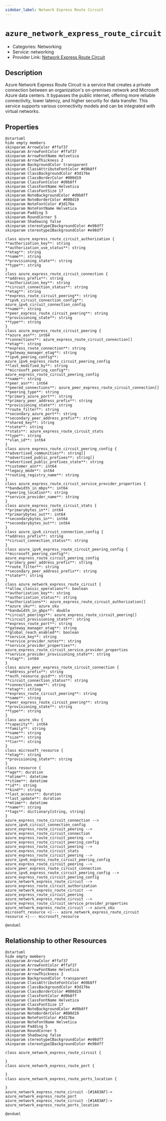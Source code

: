 ```yaml
---
sidebar_label: Network Express Route Circuit
---
```


# `azure_network_express_route_circuit`

- Categories: Networking
- Service: networking
- Provider Link: [Network Express Route Circuit](https://learn.microsoft.com/en-us/azure/expressroute/expressroute-circuit-peerings)

## Description
Azure Network Express Route Circuit is a service that creates a private connection between an organization's on-premises network and Microsoft Azure data centers. It bypasses the public internet, offering more reliable connectivity, lower latency, and higher security for data transfer. This service supports various connectivity models and can be integrated with virtual networks.

## Properties
<ZoomPanPinch>

```kroki imgType="plantuml" imgAlt="Diagram of Network Express Route Circuit data model"
@startuml
hide empty members
skinparam ArrowColor #ffaf37
skinparam ArrowFontColor #ffaf37
skinparam ArrowFontName Helvetica
skinparam ArrowThickness 2
skinparam BackgroundColor transparent
skinparam ClassAttributeFontColor #d9b8ff
skinparam ClassBackgroundColor #3d176e
skinparam ClassBorderColor #000d19
skinparam ClassFontColor #d9b8ff
skinparam ClassFontName Helvetica
skinparam ClassFontSize 17
skinparam NoteBackgroundColor #d9b8ff
skinparam NoteBorderColor #000d19
skinparam NoteFontColor #3d176e
skinparam NoteFontName Helvetica
skinparam Padding 5
skinparam RoundCorner 5
skinparam Shadowing false
skinparam stereotypeCBackgroundColor #e98df7
skinparam stereotypeIBackgroundColor #e98df7

class azure_express_route_circuit_authorization {
**authorization_key**: string
**authorization_use_status**: string
**etag**: string
**name**: string
**provisioning_state**: string
**type**: string
}
class azure_express_route_circuit_connection {
**address_prefix**: string
**authorization_key**: string
**circuit_connection_status**: string
**etag**: string
**express_route_circuit_peering**: string
**ipv6_circuit_connection_config**: azure_ipv6_circuit_connection_config
**name**: string
**peer_express_route_circuit_peering**: string
**provisioning_state**: string
**type**: string
}
class azure_express_route_circuit_peering {
**azure_asn**: int64
**connections**: azure_express_route_circuit_connection[]
**etag**: string
**express_route_connection**: string
**gateway_manager_etag**: string
**ipv6_peering_config**: azure_ipv6_express_route_circuit_peering_config
**last_modified_by**: string
**microsoft_peering_config**: azure_express_route_circuit_peering_config
**name**: string
**peer_asn**: int64
**peered_connections**: azure_peer_express_route_circuit_connection[]
**peering_type**: string
**primary_azure_port**: string
**primary_peer_address_prefix**: string
**provisioning_state**: string
**route_filter**: string
**secondary_azure_port**: string
**secondary_peer_address_prefix**: string
**shared_key**: string
**state**: string
**stats**: azure_express_route_circuit_stats
**type**: string
**vlan_id**: int64
}
class azure_express_route_circuit_peering_config {
**advertised_communities**: string[]
**advertised_public_prefixes**: string[]
**advertised_public_prefixes_state**: string
**customer_asn**: int64
**legacy_mode**: int64
**routing_registry_name**: string
}
class azure_express_route_circuit_service_provider_properties {
**bandwidth_in_mbps**: int64
**peering_location**: string
**service_provider_name**: string
}
class azure_express_route_circuit_stats {
**primarybytes_in**: int64
**primarybytes_out**: int64
**secondarybytes_in**: int64
**secondarybytes_out**: int64
}
class azure_ipv6_circuit_connection_config {
**address_prefix**: string
**circuit_connection_status**: string
}
class azure_ipv6_express_route_circuit_peering_config {
**microsoft_peering_config**: azure_express_route_circuit_peering_config
**primary_peer_address_prefix**: string
**route_filter**: string
**secondary_peer_address_prefix**: string
**state**: string
}
class azure_network_express_route_circuit {
**allow_classic_operations**: boolean
**authorization_key**: string
**authorization_status**: string
**authorizations**: azure_express_route_circuit_authorization[]
**azure_sku**: azure_sku
**bandwidth_in_gbps**: double
**circuit_peerings**: azure_express_route_circuit_peering[]
**circuit_provisioning_state**: string
**express_route_port**: string
**gateway_manager_etag**: string
**global_reach_enabled**: boolean
**service_key**: string
**service_provider_notes**: string
**service_provider_properties**: azure_express_route_circuit_service_provider_properties
**service_provider_provisioning_state**: string
**stag**: int64
}
class azure_peer_express_route_circuit_connection {
**address_prefix**: string
**auth_resource_guid**: string
**circuit_connection_status**: string
**connection_name**: string
**etag**: string
**express_route_circuit_peering**: string
**name**: string
**peer_express_route_circuit_peering**: string
**provisioning_state**: string
**type**: string
}
class azure_sku {
**capacity**: int64
**family**: string
**name**: string
**size**: string
**tier**: string
}
class microsoft_resource {
**etag**: string
**provisioning_state**: string
}
class resource {
**age**: duration
**atime**: datetime
**ctime**: datetime
**id**: string
**kind**: string
**last_access**: duration
**last_update**: duration
**mtime**: datetime
**name**: string
**tags**: dictionary[string, string]
}
azure_express_route_circuit_connection --> azure_ipv6_circuit_connection_config
azure_express_route_circuit_peering --> azure_express_route_circuit_connection
azure_express_route_circuit_peering --> azure_express_route_circuit_peering_config
azure_express_route_circuit_peering --> azure_express_route_circuit_stats
azure_express_route_circuit_peering --> azure_ipv6_express_route_circuit_peering_config
azure_express_route_circuit_peering --> azure_peer_express_route_circuit_connection
azure_ipv6_express_route_circuit_peering_config --> azure_express_route_circuit_peering_config
azure_network_express_route_circuit --> azure_express_route_circuit_authorization
azure_network_express_route_circuit --> azure_express_route_circuit_peering
azure_network_express_route_circuit --> azure_express_route_circuit_service_provider_properties
azure_network_express_route_circuit --> azure_sku
microsoft_resource <|--- azure_network_express_route_circuit
resource <|--- microsoft_resource

@enduml
```

</ZoomPanPinch>


## Relationship to other Resources
<ZoomPanPinch>

```kroki imgType="plantuml" imgAlt="Diagram of Network Express Route Circuit resource relationships"
@startuml
hide empty members
skinparam ArrowColor #ffaf37
skinparam ArrowFontColor #ffaf37
skinparam ArrowFontName Helvetica
skinparam ArrowThickness 2
skinparam BackgroundColor transparent
skinparam ClassAttributeFontColor #d9b8ff
skinparam ClassBackgroundColor #3d176e
skinparam ClassBorderColor #000d19
skinparam ClassFontColor #d9b8ff
skinparam ClassFontName Helvetica
skinparam ClassFontSize 17
skinparam NoteBackgroundColor #d9b8ff
skinparam NoteBorderColor #000d19
skinparam NoteFontColor #3d176e
skinparam NoteFontName Helvetica
skinparam Padding 5
skinparam RoundCorner 5
skinparam Shadowing false
skinparam stereotypeCBackgroundColor #e98df7
skinparam stereotypeIBackgroundColor #e98df7

class azure_network_express_route_circuit {

}
class azure_network_express_route_port {

}
class azure_network_express_route_ports_location {

}
azure_network_express_route_circuit -[#1A83AF]-> azure_network_express_route_port
azure_network_express_route_circuit -[#1A83AF]-> azure_network_express_route_ports_location

@enduml
```

</ZoomPanPinch>




